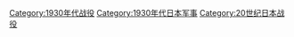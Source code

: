 [[Category:1930年代战役|Category:1930年代战役]]
[[Category:1930年代日本军事|Category:1930年代日本军事]]
[[Category:20世纪日本战役|Category:20世纪日本战役]]